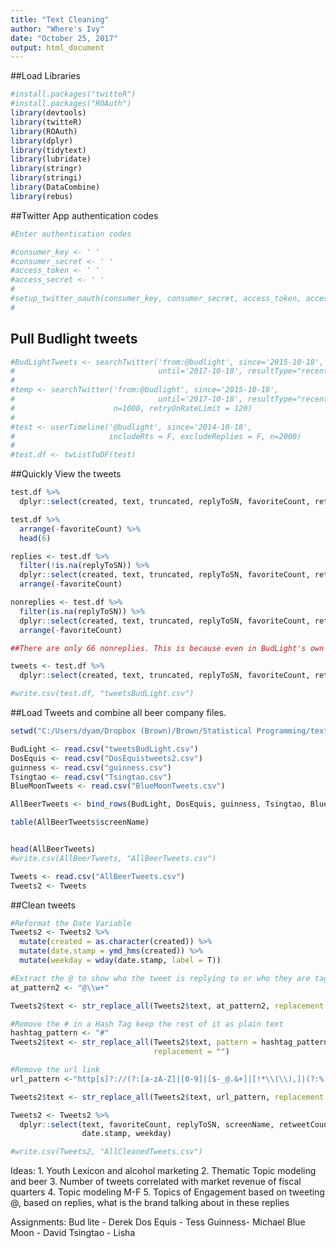```yaml
---
title: "Text Cleaning"
author: "Where's Ivy"
date: "October 25, 2017"
output: html_document
---
```


##Load Libraries
```r
#install.packages("twitteR")
#install.packages("ROAuth")
library(devtools)
library(twitteR)
library(ROAuth)
library(dplyr)
library(tidytext)
library(lubridate)
library(stringr)
library(stringi)
library(DataCombine)
library(rebus)
```

##Twitter App authentication codes
```r
#Enter authentication codes

#consumer_key <- ' '
#consumer_secret <- ' '
#access_token <- ' '
#access_secret <- ' '
#
#setup_twitter_oauth(consumer_key, consumer_secret, access_token, access_secret)
#
```

## Pull Budlight tweets
```r
#BudLightTweets <- searchTwitter('from:@budlight', since='2015-10-18',
#                                until='2017-10-18', resultType="recent", n=1000)
#
#temp <- searchTwitter('from:@budlight', since='2015-10-18',
#                                until='2017-10-18', resultType="recent",
#                      n=1000, retryOnRateLimit = 120)
#
#test <- userTimeline('@budlight', since='2014-10-18',
#                     includeRts = F, excludeReplies = F, n=2000)
#
#test.df <- twListToDF(test)
```

##Quickly View the tweets
```r
test.df %>% 
  dplyr::select(created, text, truncated, replyToSN, favoriteCount, retweetCount)

test.df %>% 
  arrange(-favoriteCount) %>% 
  head(6)

replies <- test.df %>% 
  filter(!is.na(replyToSN)) %>% 
  dplyr::select(created, text, truncated, replyToSN, favoriteCount, retweetCount) %>% 
  arrange(-favoriteCount)

nonreplies <- test.df %>% 
  filter(is.na(replyToSN)) %>% 
  dplyr::select(created, text, truncated, replyToSN, favoriteCount, retweetCount) %>% 
  arrange(-favoriteCount)

##There are only 66 nonreplies. This is because even in BudLight's own tweets they @ a team or company or something, therefore, we need to just look at the most popular tweeets.

tweets <- test.df %>% 
  dplyr::select(created, text, truncated, replyToSN, favoriteCount, retweetCount)

#write.csv(test.df, "tweetsBudLight.csv")
```

##Load Tweets and combine all beer company files.
```r
setwd("C:/Users/dyam/Dropbox (Brown)/Brown/Statistical Programming/text-mining-in-class-wheres-ivy")

BudLight <- read.csv("tweetsBudLight.csv")
DosEquis <- read.csv("DosEquistweets2.csv")
guinness <- read.csv("guinness.csv")
Tsingtao <- read.csv("Tsingtao.csv")
BlueMoonTweets <- read.csv("BlueMoonTweets.csv")

AllBeerTweets <- bind_rows(BudLight, DosEquis, guinness, Tsingtao, BlueMoonTweets)

table(AllBeerTweets$screenName)


head(AllBeerTweets)
#write.csv(AllBeerTweets, "AllBeerTweets.csv")

Tweets <- read.csv("AllBeerTweets.csv")
Tweets2 <- Tweets
```

##Clean tweets
```r
#Reformat the Date Variable
Tweets2 <- Tweets2 %>%
  mutate(created = as.character(created)) %>% 
  mutate(date.stamp = ymd_hms(created)) %>% 
  mutate(weekday = wday(date.stamp, label = T))

#Extract the @ to show who the tweet is replying to or who they are tagging.
at_pattern2 <- "@\\w+"

Tweets2$text <- str_replace_all(Tweets2$text, at_pattern2, replacement = "")

#Remove the # in a Hash Tag keep the rest of it as plain text
hashtag_pattern <- "#" 
Tweets2$text <- str_replace_all(Tweets2$text, pattern = hashtag_pattern,
                                replacement = "")

#Remove the url link
url_pattern <-"http[s]?://(?:[a-zA-Z]|[0-9]|[$-_@.&+]|[!*\\(\\),]|(?:%[0-9a-fA-F][0-9a-fA-F]))+"

Tweets2$text <- str_replace_all(Tweets2$text, url_pattern, replacement = "")

Tweets2 <- Tweets2 %>% 
  dplyr::select(text, favoriteCount, replyToSN, screenName, retweetCount,
                date.stamp, weekday)

#write.csv(Tweets2, "AllCleanedTweets.csv")
```


Ideas:
1.	Youth Lexicon and alcohol marketing
2.	Thematic Topic modeling and beer
3.	Number of tweets correlated with market revenue of fiscal quarters
4.	Topic modeling M-F
5.	Topics of Engagement based on tweeting @, based on replies, what is the brand talking about in these replies 

Assignments:
Bud lite - Derek
Dos Equis - Tess
Guinness- Michael
Blue Moon - David
Tsingtao - Lisha

